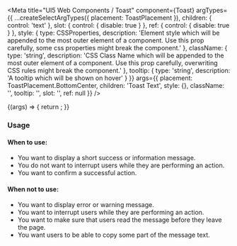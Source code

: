 

<Meta
  title="UI5 Web Components / Toast"
  component={Toast}
  argTypes={{
    ...createSelectArgTypes({ placement: ToastPlacement }),
    children: { control: 'text' },
    slot: { control: { disable: true } },
    ref: { control: { disable: true } },
    style: {
      type: CSSProperties,
      description:
        'Element style which will be appended to the most outer element of a component. Use this prop carefully, some css properties might break the component.'
    },
    className: {
      type: 'string',
      description:
        'CSS Class Name which will be appended to the most outer element of a component. Use this prop carefully, overwriting CSS rules might break the component.'
    },
    tooltip: { type: 'string', description: 'A tooltip which will be shown on hover' }
  }}
  args={{
    placement: ToastPlacement.BottomCenter,
    children: 'Toast Text',
    style: {},
    className: '',
    tooltip: '',
    slot: '',
    ref: null
  }}
/>

<DocsHeader />

<Canvas>
  <Story name="Default">
    {(args) => {
      return <Toast {...args} />;
    }}
  </Story>
</Canvas>

<ArgsTable story="." />
<div style={{fontFamily:'var(--sapFontFamily)', fontSize:'var(--sapFontSize)', color:'var(--sapTextColor)'}}>
<h3>Usage</h3>
<h4>When to use:</h4>
<ul>
  <li>You want to display a short success or information message.</li>
  <li>You do not want to interrupt users while they are performing an action.</li>
  <li>You want to confirm a successful action.</li>
</ul>
<h4>When not to use:</h4>
<ul>
  <li>You want to display error or warning message.</li>
  <li>You want to interrupt users while they are performing an action.</li>
  <li>You want to make sure that users read the message before they leave the page.</li>
  <li>You want users to be able to copy some part of the message text.</li>
</ul>
</div>